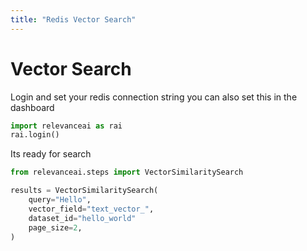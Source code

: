 ```yaml
---
title: "Redis Vector Search"
---
```


# Vector Search
Login and set your redis connection string you can also set this in the dashboard
```python Python
import relevanceai as rai
rai.login()
```
Its ready for search
```python Python
from relevanceai.steps import VectorSimilaritySearch

results = VectorSimilaritySearch(
    query="Hello",
    vector_field="text_vector_",
    dataset_id="hello_world"
    page_size=2,
)
```